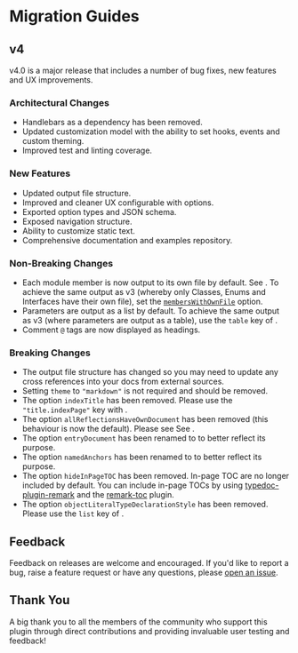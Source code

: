 
# Migration Guides

## v4

v4.0 is a major release that includes a number of bug fixes, new features and
UX improvements.

### Architectural Changes

- Handlebars as a dependency has been removed.
- Updated customization model with the ability to set hooks, events and custom theming.
- Improved test and linting coverage.

### New Features

- Updated output file structure.
- Improved and cleaner UX configurable with options.
- Exported option types and JSON schema.
- Exposed navigation structure.
- Ability to customize static text.
- Comprehensive documentation and examples repository.

### Non-Breaking Changes

- Each module member is now output to its own file by default. See <OptionLink type="display" name="outputFileStrategy" />. To achieve the same output as v3 (whereby only Classes, Enums and Interfaces have their own file), set the [`membersWithOwnFile`](/docs/options#memberswithownfile) option.
- Parameters are output as a list by default. To achieve the same output as v3 (where parameters are output as a table), use the `table` key of <OptionLink type="display" name="parametersFormat" />.
- Comment `@` tags are now displayed as headings.

### Breaking Changes

- The output file structure has changed so you may need to update any cross references into your docs from external sources.
- Setting `theme` to `"markdown"` is not required and should be removed.
- The option `indexTitle` has been removed. Please use the `"title.indexPage"` key with <OptionLink type="display" name="textContentMappings" />.
- The option `allReflectionsHaveOwnDocument` has been removed (this behaviour is now the default). Please see See <OptionLink type="display" name="outputFileStrategy" />.
- The option `entryDocument` has been renamed to <OptionLink type="file" name="entryFileName" /> to better reflect its purpose.
- The option `namedAnchors` has been renamed to <OptionLink type="utility" name="useHTMLAnchors" /> to better reflect its purpose.
- The option `hideInPageTOC` has been removed. In-page TOC are no longer included by default. You can include in-page TOCs by using [typedoc-plugin-remark](/plugins/remark) and the [remark-toc](plugins/remark/suggested-plugins#remark-toc) plugin.
- The option `objectLiteralTypeDeclarationStyle` has been removed. Please use the `list` key of <OptionLink type="display" name="typeDeclarationFormat" />.

## Feedback

Feedback on releases are welcome and encouraged. If you'd like to report a bug, raise a feature request or have any questions, please [open an issue](https://github.com/typedoc2md/typedoc-plugin-markdown/issues/new/choose).

## Thank You

A big thank you to all the members of the community who support this plugin through direct contributions and providing invaluable user testing and feedback!
